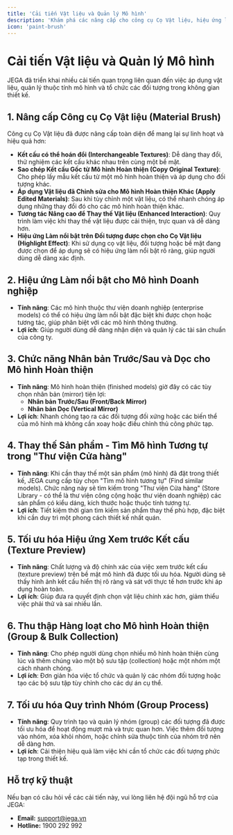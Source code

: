 ```yaml
---
title: 'Cải tiến Vật liệu và Quản lý Mô hình'
description: 'Khám phá các nâng cấp cho công cụ Cọ Vật liệu, hiệu ứng làm nổi bật, chức năng nhân bản và thay thế mô hình, và tối ưu hóa quản lý nhóm trong JEGA.'
icon: 'paint-brush'
---
```


# Cải tiến Vật liệu và Quản lý Mô hình

JEGA đã triển khai nhiều cải tiến quan trọng liên quan đến việc áp dụng vật liệu, quản lý thuộc tính mô hình và tổ chức các đối tượng trong không gian thiết kế.

## 1. Nâng cấp Công cụ Cọ Vật liệu (Material Brush)

Công cụ Cọ Vật liệu đã được nâng cấp toàn diện để mang lại sự linh hoạt và hiệu quả hơn:

- **Kết cấu có thể hoán đổi (Interchangeable Textures)**: Dễ dàng thay đổi, thử nghiệm các kết cấu khác nhau trên cùng một bề mặt.
- **Sao chép Kết cấu Gốc từ Mô hình Hoàn thiện (Copy Original Texture)**: Cho phép lấy mẫu kết cấu từ một mô hình hoàn thiện và áp dụng cho đối tượng khác.
- **Áp dụng Vật liệu đã Chỉnh sửa cho Mô hình Hoàn thiện Khác (Apply Edited Materials)**: Sau khi tùy chỉnh một vật liệu, có thể nhanh chóng áp dụng những thay đổi đó cho các mô hình hoàn thiện khác.
- **Tương tác Nâng cao để Thay thế Vật liệu (Enhanced Interaction)**: Quy trình làm việc khi thay thế vật liệu được cải thiện, trực quan và dễ dàng hơn.
- **Hiệu ứng Làm nổi bật trên Đối tượng được chọn cho Cọ Vật liệu (Highlight Effect)**: Khi sử dụng cọ vật liệu, đối tượng hoặc bề mặt đang được chọn để áp dụng sẽ có hiệu ứng làm nổi bật rõ ràng, giúp người dùng dễ dàng xác định.

## 2. Hiệu ứng Làm nổi bật cho Mô hình Doanh nghiệp

- **Tính năng**: Các mô hình thuộc thư viện doanh nghiệp (enterprise models) có thể có hiệu ứng làm nổi bật đặc biệt khi được chọn hoặc tương tác, giúp phân biệt với các mô hình thông thường.
- **Lợi ích**: Giúp người dùng dễ dàng nhận diện và quản lý các tài sản chuẩn của công ty.

## 3. Chức năng Nhân bản Trước/Sau và Dọc cho Mô hình Hoàn thiện

- **Tính năng**: Mô hình hoàn thiện (finished models) giờ đây có các tùy chọn nhân bản (mirror) tiện lợi:
    - **Nhân bản Trước/Sau (Front/Back Mirror)**
    - **Nhân bản Dọc (Vertical Mirror)**
- **Lợi ích**: Nhanh chóng tạo ra các đối tượng đối xứng hoặc các biến thể của mô hình mà không cần xoay hoặc điều chỉnh thủ công phức tạp.

## 4. Thay thế Sản phẩm - Tìm Mô hình Tương tự trong "Thư viện Cửa hàng"

- **Tính năng**: Khi cần thay thế một sản phẩm (mô hình) đã đặt trong thiết kế, JEGA cung cấp tùy chọn "Tìm mô hình tương tự" (Find similar models). Chức năng này sẽ tìm kiếm trong "Thư viện Cửa hàng" (Store Library - có thể là thư viện công cộng hoặc thư viện doanh nghiệp) các sản phẩm có kiểu dáng, kích thước hoặc thuộc tính tương tự.
- **Lợi ích**: Tiết kiệm thời gian tìm kiếm sản phẩm thay thế phù hợp, đặc biệt khi cần duy trì một phong cách thiết kế nhất quán.

## 5. Tối ưu hóa Hiệu ứng Xem trước Kết cấu (Texture Preview)

- **Tính năng**: Chất lượng và độ chính xác của việc xem trước kết cấu (texture preview) trên bề mặt mô hình đã được tối ưu hóa. Người dùng sẽ thấy hình ảnh kết cấu hiển thị rõ ràng và sát với thực tế hơn trước khi áp dụng hoàn toàn.
- **Lợi ích**: Giúp đưa ra quyết định chọn vật liệu chính xác hơn, giảm thiểu việc phải thử và sai nhiều lần.

## 6. Thu thập Hàng loạt cho Mô hình Hoàn thiện (Group & Bulk Collection)

- **Tính năng**: Cho phép người dùng chọn nhiều mô hình hoàn thiện cùng lúc và thêm chúng vào một bộ sưu tập (collection) hoặc một nhóm một cách nhanh chóng.
- **Lợi ích**: Đơn giản hóa việc tổ chức và quản lý các nhóm đối tượng hoặc tạo các bộ sưu tập tùy chỉnh cho các dự án cụ thể.

## 7. Tối ưu hóa Quy trình Nhóm (Group Process)

- **Tính năng**: Quy trình tạo và quản lý nhóm (group) các đối tượng đã được tối ưu hóa để hoạt động mượt mà và trực quan hơn. Việc thêm đối tượng vào nhóm, xóa khỏi nhóm, hoặc chỉnh sửa thuộc tính của nhóm trở nên dễ dàng hơn.
- **Lợi ích**: Cải thiện hiệu quả làm việc khi cần tổ chức các đối tượng phức tạp trong thiết kế.

## Hỗ trợ kỹ thuật

Nếu bạn có câu hỏi về các cải tiến này, vui lòng liên hệ đội ngũ hỗ trợ của JEGA:

- **Email:** support@jega.vn
- **Hotline:** 1900 292 992
